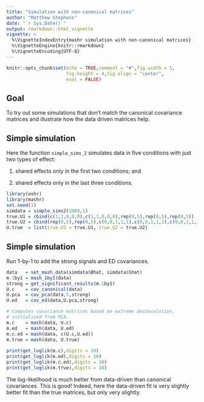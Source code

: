 ```yaml
---
title: "Simulation with non-canonical matrices"
author: "Matthew Stephens"
date: "`r Sys.Date()`"
output: rmarkdown::html_vignette
vignette: >
  %\VignetteIndexEntry{mashr simulation with non-canonical matrices}
  %\VignetteEngine{knitr::rmarkdown}
  %\VignetteEncoding{UTF-8}
---
```


```r
knitr::opts_chunk$set(echo = TRUE,comment = "#",fig.width = 5,
                      fig.height = 4,fig.align = "center",
                      eval = FALSE)
```

## Goal

To try out some simulations that don't match the canonical covariance
matrices and illustrate how the data driven matrices help.

## Simple simulation

Here the function `simple_sims_2` simulates data in five conditions
with just two types of effect:

1. shared effects only in the first two conditions; and

2. shared effects only in the last three conditions.

```r
library(ashr)
library(mashr)
set.seed(1)
simdata = simple_sims2(1000,1)
true.U1 = cbind(c(1,1,0,0,0),c(1,1,0,0,0),rep(0,5),rep(0,5),rep(0,5))
true.U2 = cbind(rep(0,5),rep(0,5),c(0,0,1,1,1),c(0,0,1,1,1),c(0,0,1,1,1))
U.true  = list(true.U1 = true.U1, true.U2 = true.U2)
```
  
## Simple simulation

Run 1-by-1 to add the strong signals and ED covariances.

```r
data   = set_mash_data(simdata$Bhat, simdata$Shat)
m.1by1 = mash_1by1(data)
strong = get_significant_results(m.1by1)
U.c    = cov_canonical(data)
U.pca  = cov_pca(data,5,strong)
U.ed   = cov_ed(data,U.pca,strong)

# Computes covariance matrices based on extreme deconvolution,
# initialized from PCA.
m.c    = mash(data, U.c)
m.ed   = mash(data, U.ed)
m.c.ed = mash(data, c(U.c,U.ed))
m.true = mash(data, U.true)
  
print(get_loglik(m.c),digits = 10)
print(get_loglik(m.ed),digits = 10)
print(get_loglik(m.c.ed),digits = 10)
print(get_loglik(m.true),digits = 10)
```

The log-likelihood is much better from data-driven than canonical
covariances. This is good! Indeed, here the data-driven fit is very
slightly better fit than the true matrices, but only very slightly.
